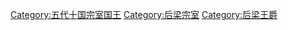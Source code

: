 [[Category:五代十国宗室国王|Category:五代十国宗室国王]]
[[Category:后梁宗室|Category:后梁宗室]]
[[Category:后梁王爵|Category:后梁王爵]]